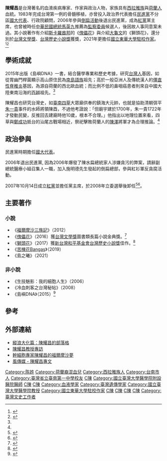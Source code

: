 
{{Infobox_officeholder
| name = 陳耀昌
| image name =陳耀昌醫生.jpg
| width = 
| now = 國立台灣大學醫學系教授
| period = 
| Sex = 男 
| Native place =
| date of birth = {{birth year and age|1949}}
| party = {{NONP}}（2019年－）
| otherparty = {{DPP}}（－2006年）<br>{{TWRP}}（2007年－2019年）
| place of birth =
| nationality = {{ROC}}
| educate = 
* [[臺南市中西區永福國民小學|臺南市中區永福國民學校]]
* [[臺灣省立臺南第一中學|臺灣省立臺南第一中學]]初中部
* 臺灣省立臺南第一高級中學
* 國立臺灣大學醫學系畢業
*美國芝加哥聖路克醫院血液學研究員
| past = 
*台大醫院血液腫瘤科醫師
*台大醫學系檢驗醫學科教授
*台大醫學院法醫學科暨研究所主任
*國家衛生研究院幹細胞研究中心主任
*亞太骨髓移植國際協會的理事長
*副總統醫療小組召集人
*國民大會代表
}}

'''陳耀昌'''{{BD|1949年||||}}是台灣著名的血液疾病專家、作家與政治人物，家族具有[[西拉雅族|西拉雅族]]與[[荷蘭人|荷蘭人]]血統。1983年完成台灣第一例的骨髓移植，亦曾投入政治界代表擔任[[民進黨|民進黨]]不分區[[國大代表|國大代表]]、行政院顧問，2006年參與[[倒扁活動|倒扁活動]]後退出民進黨，成為[[紅黨_(台灣)|紅黨]]黨主席，也曾被時任[[中華民國總統|中華民國總統]][[馬英九|馬英九]]推薦為[[監察委員|監察委員]]候選人，後因故人事同意案未過。其小說著作有介紹[[斯卡羅酋邦|斯卡羅酋邦]]的《[[傀儡花|傀儡花]]》與介紹[[大龜文|大龜文]]的《獅頭花》，還分別於[[台灣文學獎|台灣文學獎]]、[[台灣歷史小說獎|台灣歷史小說獎]]獲獎，2021年更擔任[[國立東華大學駐校作家|國立東華大學駐校作家]]。<ref>{{cite news|url=https://www.mirrormedia.mg/story/20161230pol001/|title=【一鏡到底】比熱血更熱　陳耀昌|publisher=鏡傳媒|author=文：黃文鉅;攝影：林煒凱|date=2017-01-03|accessdate=2019-08-03|archive-date=2021-03-17|archive-url=https://web.archive.org/web/20210317165614/https://www.mirrormedia.mg/story/20161230pol001/|dead-url=no}}</ref><ref>{{cite web |title=109-2駐校作家駐校活動∣陳耀昌老師 - 國立東華大學華文文學系 |url=https://sili.ndhu.edu.tw/p/405-1055-174941,c11558.php?Lang=zh-tw |website=sili.ndhu.edu.tw |language=zh-tw |access-date=2021-08-15 |archive-date=2021-08-15 |archive-url=https://web.archive.org/web/20210815173620/https://sili.ndhu.edu.tw/p/405-1055-174941,c11558.php?Lang=zh-tw |dead-url=no }}</ref>

==學術成就==
2015年出版《島嶼DNA》一書，結合醫學專業和歷史考據，研究[[台灣人|台灣人]]基因，如從胃幽門桿菌顯示高山原住民為[[南島語族|南島語族]]祖先；高於一般亞洲人及傳統漢人的[[僵直性脊椎炎|僵直性脊椎炎]]基因，為源自荷蘭的西北歐血統；而比例不低的鼻咽癌患者則來自中國大陸東南沿海的[[百越|百越]]祖先。<ref name="郭佳容"/>

陳耀昌也研究台灣史，如[[臺南|臺南]][[四草|四草]]大眾廟供奉的鎮海大元帥，也就是協助清朝弭平[[朱一貴|朱一貴]]事件的水師將領陳酉，不過他考證說：「但廟宇建於1700年，朱一貴1722年才發動民變，反推回去建廟時他10歲，根本不合理。」他指出以地理位置來看，四草與[[鄭成功|鄭成功]]抵台的汕尾古戰場相近，祭祀擊敗荷蘭人的[[陳澤_(明鄭)|陳澤]]將軍才為合理推論。<ref name="郭佳容"/>

==政治參與==
民進黨時期擔任[[國大代表|國大代表]]。

2006年退出民進黨, 因為2006年爆發了陳水扁總統家人涉嫌貪污的弊案，請辭副總統醫療小組召集人一職，加入施明德先生發起的倒扁總部，參與紅衫軍反貪腐活動。

2007年10月14日成立[[紅黨_(台灣)|紅黨]]並擔任黨主席，於2008年立委選舉後卸任<ref>{{cite news|url=http://tw.people.com.cn/BIG5/14812/14875/6513011.html|title=紅衫軍運動要角組“紅黨” 爭不分區“立委”|publisher=人民網|author=張玉珂|date=2007-11-11|accessdate=2019-08-03|archive-date=2019-08-03|archive-url=https://web.archive.org/web/20190803080912/http://tw.people.com.cn/BIG5/14812/14875/6513011.html|dead-url=no}}</ref><ref>{{cite news|url=https://news.ltn.com.tw/news/focus/paper/169711|title=紅黨、綠黨不分區 女性掛頭牌|publisher=自由時報|author=陳詩婷|date=2007-11-21|accessdate=2019-08-03|archive-date=2019-10-31|archive-url=https://web.archive.org/web/20191031132211/https://news.ltn.com.tw/news/focus/paper/169711|dead-url=no}}</ref>。

==主要著作==
===小說===
*《[[福爾摩沙三族記|福爾摩沙三族記]]》（2012）
*《[[傀儡花|傀儡花]]》（2016）獲[[台灣文學獎|台灣文學獎]]圖書類長篇小說金典獎。<ref>{{cite news|url=http://news.ltn.com.tw/news/life/paper/1060709|title=行醫兼寫作 陳耀昌獲台灣文學獎|author=洪瑞琴|publisher=《[[自由時報|自由時報]]》|date=2016-12-11|language=zh-tw|accessdate=2016-12-22|archive-date=2019-06-29|archive-url=https://web.archive.org/web/20190629073055/https://news.ltn.com.tw/news/life/paper/1060709|dead-url=no}}</ref>
*《[[獅頭花|獅頭花]]》（2017）獲[[新台灣和平基金會|新台灣和平基金會]][[台灣歷史小說獎|台灣歷史小說獎]]佳作。<ref>{{cite news|url=http://newtalk.tw/news/view/2017-03-20/83183|title=繼“傀儡花”後 醫師作家陳耀昌“獅子花1875”再得獎|author=陳奕|publisher=《[[新頭殼newtalk|新頭殼newtalk]]》|date=2017-03-20|language=zh-tw|accessdate=2017-04-10|archive-date=2019-12-09|archive-url=https://web.archive.org/web/20191209144438/https://newtalk.tw/news/view/2017-03-20/83183|dead-url=no}}</ref>
*《[[苦楝花Bangas|苦楝花Bangas]]》（2019）
*《島之曦》（2021）

===非小說===
*《生技魅影：我的細胞人生》（2006）
*《冷血刺客之台灣秘帖》（2008）
*《島嶼DNA》（2015）<ref name="郭佳容">{{Cite news|url=https://tw.news.yahoo.com/%E9%86%AB%E7%94%9F%E7%9C%BC-%E7%9C%8B%E6%AD%B7%E5%8F%B2-%E8%BF%BD%E6%BA%AF%E5%8F%B0%E7%81%A3dna-215006197.html|title=醫生眼 看歷史 追溯台灣DNA|language=zh-tw|publisher=《中國時報》|author=郭佳容|date=2015-07-05|accessdate=2015-07-17|archive-date=2021-03-01|archive-url=https://web.archive.org/web/20210301114317/https://tw.news.yahoo.com/%E9%86%AB%E7%94%9F%E7%9C%BC-%E7%9C%8B%E6%AD%B7%E5%8F%B2-%E8%BF%BD%E6%BA%AF%E5%8F%B0%E7%81%A3dna-215006197.html|dead-url=no}}</ref>

==參考==
{{REFLIST}}
==外部連結==
*[https://web.archive.org/web/20090321025446/http://blog.chinatimes.com/ycchenmd/ 縱浪大化篇：陳耀昌的部落格]
*[http://investigatortw.wordpress.com/2014/07/20/%E9%99%B3%E8%80%80%E6%98%8C%E6%95%99%E6%8E%88%E5%B0%88%E8%A8%AA/ 陳耀昌教授專訪] {{Wayback|url=http://investigatortw.wordpress.com/2014/07/20/%E9%99%B3%E8%80%80%E6%98%8C%E6%95%99%E6%8E%88%E5%B0%88%E8%A8%AA/ |date=20200105151123 }}
*[http://www.taiwan-panorama.com/tw/show_issue.php?id=201250105098C.TXT&table1=0&cur_page=1&distype=text 幹細胞專家陳耀昌的福爾摩沙夢] {{Wayback|url=http://www.taiwan-panorama.com/tw/show_issue.php?id=201250105098C.TXT&table1=0&cur_page=1&distype=text |date=20160304093648 }}
*[http://www.storm.mg/authors/31749/%E9%99%B3%E8%80%80%E6%98%8C 風傳媒 - 陳耀昌專文] {{Wayback|url=http://www.storm.mg/authors/31749/%E9%99%B3%E8%80%80%E6%98%8C |date=20201123221851 }}

[[Category:陈姓|Category:陈姓]]
[[Category:荷蘭裔混血兒|Category:荷蘭裔混血兒]]
[[Category:西拉雅族人|Category:西拉雅族人]]
[[Category:台南市人|Category:台南市人]]
[[Category:臺灣省立臺南第一中學校友|Category:臺灣省立臺南第一中學校友]]
[[Category:國立臺灣大學醫學院校友|C陳]]
[[Category:國立臺灣大學醫學院附設醫院醫師|Category:國立臺灣大學醫學院附設醫院醫師]]
[[Category:臺灣內科醫師|C陳]]
[[Category:台灣醫學家|C陳]]
[[Category:血液學家|Category:血液學家]]
[[Category:臺灣遺傳學家|Category:臺灣遺傳學家]]
[[Category:國立臺灣大學醫學院教授|Category:國立臺灣大學醫學院教授]]
[[Category:國立東華大學駐校作家|Category:國立東華大學駐校作家]]
[[Category:中華民國國民大會代表|C陳]]
[[Category:前民主進步黨黨員|C陳]]
[[Category:臺灣男性小說家|C陳]]






[[Category:前民主進步黨黨員|C陳]]

[[Category:臺灣文史工作者|Category:臺灣文史工作者]]